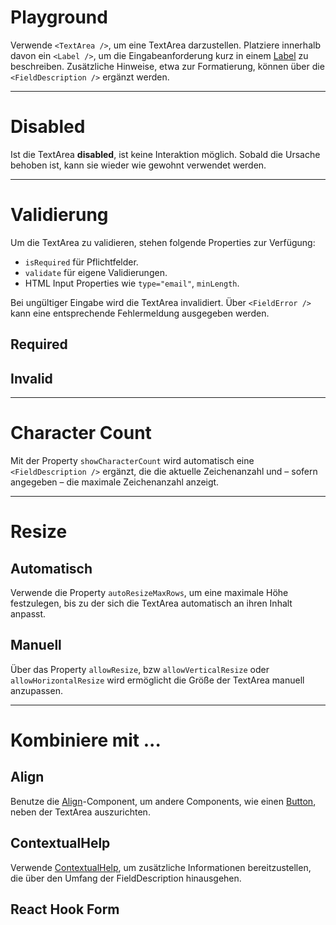 # Playground

Verwende `<TextArea />`, um eine TextArea darzustellen. Platziere innerhalb
davon ein `<Label />`, um die Eingabeanforderung kurz in einem
[Label](/03-components/content/label/overview) zu beschreiben. Zusätzliche
Hinweise, etwa zur Formatierung, können über die `<FieldDescription />` ergänzt
werden.

<LiveCodeEditor />

---

# Disabled

Ist die TextArea **disabled**, ist keine Interaktion möglich. Sobald die Ursache
behoben ist, kann sie wieder wie gewohnt verwendet werden.

<LiveCodeEditor example="disabled" editorCollapsed />

---

# Validierung

Um die TextArea zu validieren, stehen folgende Properties zur Verfügung:

- `isRequired` für Pflichtfelder.
- `validate` für eigene Validierungen.
- HTML Input Properties wie `type="email"`, `minLength`.

Bei ungültiger Eingabe wird die TextArea invalidiert. Über `<FieldError />` kann
eine entsprechende Fehlermeldung ausgegeben werden.

## Required

<LiveCodeEditor example="required" editorCollapsed />

## Invalid

<LiveCodeEditor example="invalid" editorCollapsed />

---

# Character Count

Mit der Property `showCharacterCount` wird automatisch eine
`<FieldDescription />` ergänzt, die die aktuelle Zeichenanzahl und – sofern
angegeben – die maximale Zeichenanzahl anzeigt.

<LiveCodeEditor example="characterCount" editorCollapsed />

---

# Resize

## Automatisch

Verwende die Property `autoResizeMaxRows`, um eine maximale Höhe festzulegen,
bis zu der sich die TextArea automatisch an ihren Inhalt anpasst.

<LiveCodeEditor example="autoResizeMaxRows" editorCollapsed />

## Manuell

Über das Property `allowResize`, bzw `allowVerticalResize` oder
`allowHorizontalResize` wird ermöglicht die Größe der TextArea manuell
anzupassen.

<LiveCodeEditor example="allowResize" editorCollapsed />

---

# Kombiniere mit ...

## Align

Benutze die [Align](/03-components/structure/align/overview)-Component, um
andere Components, wie einen [Button](/03-components/actions/button/overview),
neben der TextArea auszurichten.

<LiveCodeEditor example="align" editorCollapsed />

## ContextualHelp

Verwende [ContextualHelp](/03-components/overlays/contextual-help/overview), um
zusätzliche Informationen bereitzustellen, die über den Umfang der
FieldDescription hinausgehen.

<LiveCodeEditor example="contextualHelp" editorCollapsed />

## React Hook Form

<LiveCodeEditor example="form" editorCollapsed />
